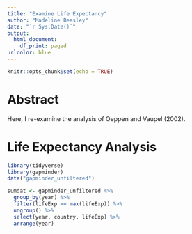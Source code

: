 ```yaml
---
title: "Examine Life Expectancy"
author: "Madeline Beasley"
date: "`r Sys.Date()`"
output:
  html_document:
    df_print: paged
urlcolor: blue
---
```


```r
knitr::opts_chunk$set(echo = TRUE)
```

# Abstract

Here, I re-examine the analysis of Oeppen and Vaupel (2002).

# Life Expectancy Analysis

```r
library(tidyverse)
library(gapminder)
data("gapminder_unfiltered")

sumdat <- gapminder_unfiltered %>%
  group_by(year) %>%
  filter(lifeExp == max(lifeExp)) %>%
  ungroup() %>%
  select(year, country, lifeExp) %>%
  arrange(year)

```

